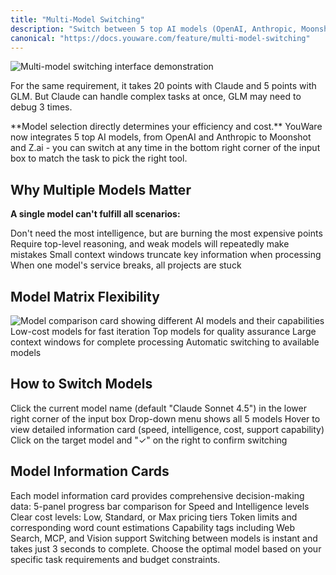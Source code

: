 ```yaml
---
title: "Multi-Model Switching"
description: "Switch between 5 top AI models (OpenAI, Anthropic, Moonshot, Z.ai) to optimize efficiency and costs for different tasks. Choose the right model for each scenario."
canonical: "https://docs.youware.com/feature/multi-model-switching"
---
```



<Frame>
  <img src="/images/multi-model-switching-demo.gif" alt="Multi-model switching interface demonstration" />
</Frame>

For the same requirement, it takes 20 points with Claude and 5 points with GLM. But Claude can handle complex tasks at once, GLM may need to debug 3 times.

<Tip>
**Model selection directly determines your efficiency and cost.** YouWare now integrates 5 top AI models, from OpenAI and Anthropic to Moonshot and Z.ai - you can switch at any time in the bottom right corner of the input box to match the task to pick the right tool.
</Tip>

## Why Multiple Models Matter

**A single model can't fulfill all scenarios:**

<CardGroup cols={2}>
  <Card title="Rapid Prototyping" icon="zap">
    Don't need the most intelligence, but are burning the most expensive points
  </Card>
  <Card title="Complex Agent Tasks" icon="brain">
    Require top-level reasoning, and weak models will repeatedly make mistakes
  </Card>
  <Card title="Long Documents" icon="globe">
    Small context windows truncate key information when processing
  </Card>
  <Card title="Service Reliability" icon="check-circle">
    When one model's service breaks, all projects are stuck
  </Card>
</CardGroup>

## Model Matrix Flexibility

<Frame>
  <img src="/images/model-comparison-card.png" alt="Model comparison card showing different AI models and their capabilities" />
</Frame>

<CardGroup cols={2}>
  <Card title="Daily Tasks" icon="dollar-sign">
    Low-cost models for fast iteration
  </Card>
  <Card title="Core Functionality" icon="brain">
    Top models for quality assurance
  </Card>
  <Card title="Long Documents" icon="globe">
    Large context windows for complete processing
  </Card>
  <Card title="Service Degradation" icon="arrow-up-down">
    Automatic switching to available models
  </Card>
</CardGroup>

## How to Switch Models

<Accordion title="Quick Switching Guide">
  <Steps>
    <Step title="Open Model Selector">
      Click the current model name (default "Claude Sonnet 4.5") in the lower right corner of the input box
    </Step>
    <Step title="Browse Available Models">
      Drop-down menu shows all 5 models
    </Step>
    <Step title="Review Model Details">
      Hover to view detailed information card (speed, intelligence, cost, support capability)
    </Step>
    <Step title="Confirm Selection">
      Click on the target model and "✓" on the right to confirm switching
    </Step>
  </Steps>
</Accordion>

## Model Information Cards

<Accordion title="What's Included in Each Card">
  Each model information card provides comprehensive decision-making data:

  <CardGroup cols={1}>
    <Card title="Performance Metrics">
      5-panel progress bar comparison for Speed and Intelligence levels
    </Card>
    <Card title="Cost Analysis">
      Clear cost levels: Low, Standard, or Max pricing tiers
    </Card>
    <Card title="Context Capacity">
      Token limits and corresponding word count estimations
    </Card>
    <Card title="Feature Support">
      Capability tags including Web Search, MCP, and Vision support
    </Card>
  </CardGroup>
</Accordion>

<Note>
Switching between models is instant and takes just 3 seconds to complete. Choose the optimal model based on your specific task requirements and budget constraints.
</Note>